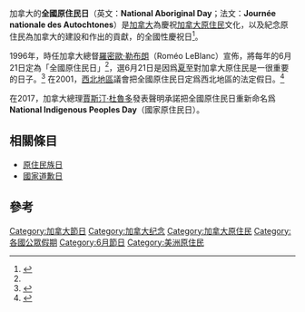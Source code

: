 {{non-free|time=2018-03-08T05:50:09+00:00}}
{{Infobox Holiday
|holiday_name=全國原住民日
|native_name=National Aboriginal Day
|observedby={{CAN}}
|date=6月21日
|celebrations=
|type=[[紀念日|紀念日]]
|significance=
}}


加拿大的'''全國原住民日'''（英文：'''National Aboriginal Day'''；法文：'''Journée nationale des Autochtones'''）是[[加拿大|加拿大]]為慶祝[[加拿大原住民|加拿大原住民]]文化，以及紀念原住民為加拿大的建設和作出的貢獻，的全國性慶祝日<ref name=history>{{cite web|url=http://dsp-psd.pwgsc.gc.ca/Collection/R32-179-2000E.pdf|title=National Aboriginal Day History|work=Indian and Northern Affairs Canada|format=pdf|accessdate=2009-10-18|archive-date=2011-08-10|archive-url=https://web.archive.org/web/20110810112203/http://dsp-psd.pwgsc.gc.ca/Collection/R32-179-2000E.pdf|dead-url=no}}</ref>。

1996年，時任加拿大總督[[羅密歐·勒布朗|羅密歐·勒布朗]]（Roméo LeBlanc）宣佈，將每年的6月21日定為「全國原住民日」<ref name=history/>，選6月21日是因爲[[夏至|夏至]]對加拿大原住民是一很重要的日子。<ref>{{Cite web |url=https://www.aadnc-aandc.gc.ca/eng/1100100013718/1100100013719 |title=存档副本 |access-date=2016-05-18 |archive-url=https://web.archive.org/web/20160624163351/http://www.aadnc-aandc.gc.ca/eng/1100100013718/1100100013719 |archive-date=2016-06-24 |dead-url=yes }}</ref> 在2001，[[西北地区_(加拿大)|西北地區]]議會把全國原住民日定爲西北地區的法定假日。<ref>{{cite web |url=http://www.daair.gov.nt.ca/_live/pages/wpPages/National_Aboriginal_Day.aspx |title=National Aboriginal Day |publisher=Government of the Northwest Territories |location=Canada |accessdate=15 June 2015 |archive-url=https://web.archive.org/web/20160623071755/http://www.daair.gov.nt.ca/_live/pages/wpPages/National_Aboriginal_Day.aspx |archive-date=2016-06-23 |dead-url=yes }}</ref>

在2017，加拿大總理[[賈斯汀·杜魯多|賈斯汀·杜魯多]]發表聲明承諾把全國原住民日重新命名爲'''National Indigenous Peoples Day'''（國家原住民日）。

==相關條目==
* [[原住民族日|原住民族日]]
* [[國家道歉日|國家道歉日]]

== 參考 ==
{{Reflist|2}}

[[Category:加拿大節日|Category:加拿大節日]]
[[Category:加拿大纪念|Category:加拿大纪念]]
[[Category:加拿大原住民|Category:加拿大原住民]]
[[Category:各國公眾假期|Category:各國公眾假期]]
[[Category:6月節日|Category:6月節日]]
[[Category:美洲原住民|Category:美洲原住民]]
